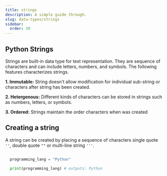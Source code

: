 ```yaml
---
title: strings
description: A simple guide through.
slug: data-types/strings
sidebar:
  order: 39
---
```





## Python Strings 


Strings are built-in data type for text representation. They are sequence of characters and can include letters, numbers, and symbols. The following features characterizes strings.

**1. Immutable:** String doesn't allow modification for individual sub-string or characters after string has been created.

**2. Hetergenous:** Different kinds of characters can be stored in strings such as numbers, letters, or symbols.

**3. Ordered:** Strings maintain the order characters when was created


## Creating a string 

A string can be created by placing a sequence of characters single quote `''`, double quote `""` or multi-line string `'''`.

```py title="example of creating a string"
  
  programming_lang = "Python"
  
  print(programming_lang) # outputs: Python 

  

```
